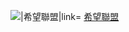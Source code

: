 [[File:Green_parallelogram_and_white_rectangle.svg|{{{1|20px}}}|希望聯盟|link=]] [[希望聯盟 (香港政黨)|希望聯盟]]<noinclude>
{{Documentation}}
[[Category:香港政黨標示模板|{{PAGENAME}}]]
</noinclude>